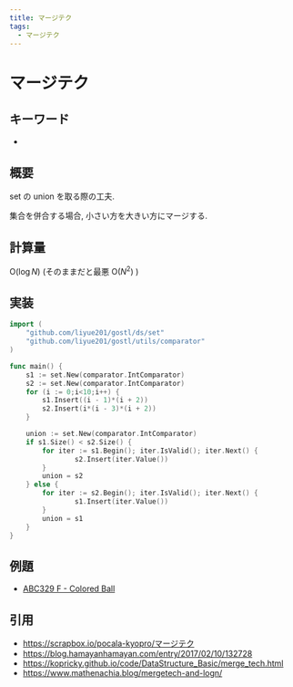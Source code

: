 ```yaml
---
title: マージテク
tags:
  - マージテク
---
```


# マージテク

## キーワード


- <Tag tag="マージテク" />

## 概要

set の union を取る際の工夫.

集合を併合する場合, 小さい方を大きい方にマージする.

## 計算量

$\mathrm{O}(\log{N})$ (そのままだと最悪 $\mathrm{O}(N^2)$ )

## 実装

```go
import (
    "github.com/liyue201/gostl/ds/set"
	"github.com/liyue201/gostl/utils/comparator"
)

func main() {
    s1 := set.New(comparator.IntComparator)
    s2 := set.New(comparator.IntComparator)
    for (i := 0;i<10;i++) {
        s1.Insert((i - 1)*(i + 2))
        s2.Insert(i*(i - 3)*(i + 2))
    }

    union := set.New(comparator.IntComparator)
    if s1.Size() < s2.Size() {
        for iter := s1.Begin(); iter.IsValid(); iter.Next() {
				s2.Insert(iter.Value())
		}
        union = s2
    } else {
        for iter := s2.Begin(); iter.IsValid(); iter.Next() {
				s1.Insert(iter.Value())
		}
        union = s1
    }
}
```

## 例題

- [ABC329 F - Colored Ball](https://atcoder.jp/contests/abc329)

## 引用

- https://scrapbox.io/pocala-kyopro/マージテク
- https://blog.hamayanhamayan.com/entry/2017/02/10/132728
- https://kopricky.github.io/code/DataStructure_Basic/merge_tech.html
- https://www.mathenachia.blog/mergetech-and-logn/
